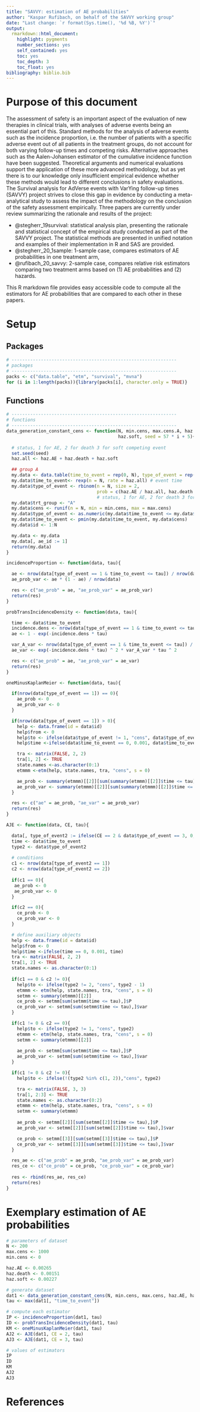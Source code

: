 ```yaml
---
title: "SAVVY: estimation of AE probabilities"
author: "Kaspar Rufibach, on behalf of the SAVVY working group"
date: "Last change: `r format(Sys.time(), '%d %B, %Y')`"
output: 
  rmarkdown::html_document:
    highlight: pygments
    number_sections: yes
    self_contained: yes
    toc: yes
    toc_depth: 3
    toc_float: yes
bibliography: biblio.bib
---
```


# Purpose of this document

The assessment of safety is an important aspect of the evaluation of new therapies in clinical trials, with analyses of adverse events being an essential part of this. Standard methods for the analysis of adverse events such as the incidence proportion, i.e. the number of patients with a specific adverse event out of all patients in the treatment groups, do not account for both varying follow-up times and competing risks. Alternative approaches such as the Aalen-Johansen estimator of the cumulative incidence function have been suggested. Theoretical arguments and numerical evaluations support the application of these more advanced methodology, but as yet there is to our knowledge only insufficient empirical evidence whether these methods would lead to different conclusions in safety evaluations. The Survival analysis for AdVerse events with VarYing follow-up times (SAVVY) project strives to close this gap in evidence by conducting a meta-analytical study to assess the impact of the methodology on the conclusion of the safety assessment empirically. Three papers are currently under review summarizing the rationale and results of the project: 

* @stegherr_19survival: statistical analysis plan, presenting the rationale and statistical concept of the empirical study conducted as part of the SAVVY project. The statistical methods are presented in unified notation and examples of their implementation in R and SAS are provided.
* @stegherr_20_1sample: 1-sample case, compares estimators of AE probabilities in one treatment arm,
* @rufibach_20_savvy: 2-sample case, compares relative risk estimators comparing two treatment arms based on (1) AE probabilities and (2) hazards.

This R markdown file provides easy accessible code to compute all the estimators for AE probabilities that are compared to each other in these papers.

# Setup {.tabset .tabset-fade .tabset-pills}

## Packages

```r
# --------------------------------------------------------------
# packages
# --------------------------------------------------------------
packs <- c("data.table", "etm", "survival", "mvna")    
for (i in 1:length(packs)){library(packs[i], character.only = TRUE)}
```

## Functions

```r
# --------------------------------------------------------------
# functions
# --------------------------------------------------------------
data_generation_constant_cens <- function(N, min.cens, max.cens.A, haz.AE, haz.death,
                                          haz.soft, seed = 57 * i + 5){
  
  # status, 1 for AE, 2 for death 3 for soft competing event
  set.seed(seed)
  haz.all <- haz.AE + haz.death + haz.soft

  ## group A
  my.data <- data.table(time_to_event = rep(0, N), type_of_event = rep(0, N))
  my.data$time_to_event<- rexp(n = N, rate = haz.all) # event time
  my.data$type_of_event <- rbinom(n = N, size = 2, 
                                  prob = c(haz.AE / haz.all, haz.death / haz.all, haz.soft / haz.all)) + 1
                                  # status, 1 for AE, 2 for death 3 for soft competing event
  my.data$trt_group <- "A"
  my.data$cens <- runif(n = N, min = min.cens, max = max.cens)
  my.data$type_of_event <- as.numeric(my.data$time_to_event <= my.data$cens) * my.data$type_of_event
  my.data$time_to_event <- pmin(my.data$time_to_event, my.data$cens)
  my.data$id <- 1:N

  my.data <- my.data
  my.data[, ae_id := 1]
  return(my.data)
}

incidenceProportion <- function(data, tau){

  ae <- nrow(data[type_of_event == 1 & time_to_event <= tau]) / nrow(data)
  ae_prob_var <- ae * (1 - ae) / nrow(data)

  res <- c("ae_prob" = ae, "ae_prob_var" = ae_prob_var)
  return(res)
}

probTransIncidenceDensity <- function(data, tau){

  time <- data$time_to_event
  incidence.dens <- nrow(data[type_of_event == 1 & time_to_event <= tau]) / sum(ifelse(time <= tau, time, tau))
  ae <- 1 - exp(-incidence.dens * tau)

  var_A_var <- nrow(data[type_of_event == 1 & time_to_event <= tau]) / sum(ifelse(time <= tau, time, tau)) ^ 2
  ae_var <- exp(-incidence.dens * tau) ^ 2 * var_A_var * tau ^ 2

  res <- c("ae_prob" = ae, "ae_prob_var" = ae_var)
  return(res)
}

oneMinusKaplanMeier <- function(data, tau){

  if(nrow(data[type_of_event == 1]) == 0){
    ae_prob <- 0
    ae_prob_var <- 0
  }

  if(nrow(data[type_of_event == 1]) > 0){
    help <- data.frame(id = data$id)
    help$from <- 0
    help$to <- ifelse(data$type_of_event != 1, "cens", data$type_of_event)
    help$time <-ifelse(data$time_to_event == 0, 0.001, data$time_to_event)

    tra <- matrix(FALSE, 2, 2)
    tra[1, 2] <- TRUE
    state.names <-as.character(0:1)
    etmmm <-etm(help, state.names, tra, "cens", s = 0)

    ae_prob <- summary(etmmm)[[2]][sum(summary(etmmm)[[2]]$time <= tau),]$P
    ae_prob_var <- summary(etmmm)[[2]][sum(summary(etmmm)[[2]]$time <= tau),]$var
  }

  res <- c("ae" = ae_prob, "ae_var" = ae_prob_var)
  return(res)
}

AJE <- function(data, CE, tau){

  data[, type_of_event2 := ifelse(CE == 2 & data$type_of_event == 3, 0, ifelse(CE == 3 & data$type_of_event == 3, 2, type_of_event))]
  time <- data$time_to_event
  type2 <- data$type_of_event2
  
  # conditions
  c1 <- nrow(data[type_of_event2 == 1])
  c2 <- nrow(data[type_of_event2 == 2])
  
  if(c1 == 0){
   ae_prob <- 0
   ae_prob_var <- 0
  }

  if(c2 == 0){
    ce_prob <- 0
    ce_prob_var <- 0
  }

  # define auxiliary objects
  help <- data.frame(id = data$id)
  help$from <- 0
  help$time <-ifelse(time == 0, 0.001, time)
  tra <- matrix(FALSE, 2, 2)
  tra[1, 2] <- TRUE
  state.names <- as.character(0:1)
  
  if(c1 == 0 & c2 != 0){
    help$to <- ifelse(type2 != 2, "cens", type2 - 1)
    etmmm <- etm(help, state.names, tra, "cens", s = 0)
    setmm <- summary(etmmm)[[2]]
    ce_prob <- setmm[sum(setmm$time <= tau),]$P
    ce_prob_var <- setmm[sum(setmm$time <= tau),]$var
  }

  if(c1 != 0 & c2 == 0){
    help$to <- ifelse(type2 != 1, "cens", type2)
    etmmm <- etm(help, state.names, tra, "cens", s = 0)
    setmm <- summary(etmmm)[[2]]
   
    ae_prob <- setmm[sum(setmm$time <= tau),]$P
    ae_prob_var <- setmm[sum(setmm$time <= tau),]$var
  }

  if(c1 != 0 & c2 != 0){
    help$to <- ifelse(!(type2 %in% c(1, 2)),"cens", type2)

    tra <- matrix(FALSE, 3, 3)
    tra[1, 2:3] <- TRUE
    state.names <- as.character(0:2)
    etmmm <- etm(help, state.names, tra, "cens", s = 0)
    setmm <- summary(etmmm)
   
    ae_prob <- setmm[[2]][sum(setmm[[2]]$time <= tau),]$P
    ae_prob_var <- setmm[[2]][sum(setmm[[2]]$time <= tau),]$var

    ce_prob <- setmm[[3]][sum(setmm[[3]]$time <= tau),]$P
    ce_prob_var <- setmm[[3]][sum(setmm[[3]]$time <= tau),]$var
  }

  res_ae <- c("ae_prob" = ae_prob, "ae_prob_var" = ae_prob_var)
  res_ce <- c("ce_prob" = ce_prob, "ce_prob_var" = ce_prob_var)
  
  res <- rbind(res_ae, res_ce)
  return(res)
}
```


# Exemplary estimation of AE probabilities

```r

# parameters of dataset
N <- 200
max.cens <- 1000
min.cens <- 0

haz.AE <- 0.00265
haz.death <- 0.00151
haz.soft <- 0.00227

# generate dataset
dat1 <- data_generation_constant_cens(N, min.cens, max.cens, haz.AE, haz.death, haz.soft, seed = 2020)
tau <- max(dat1[, "time_to_event"])

# compute each estimator
IP <- incidenceProportion(dat1, tau)
ID <- probTransIncidenceDensity(dat1, tau)
KM <- oneMinusKaplanMeier(dat1, tau)
AJ2 <- AJE(dat1, CE = 2, tau)
AJ3 <- AJE(dat1, CE = 3, tau)

# values of estimators  
IP
ID
KM
AJ2
AJ3
```


# References